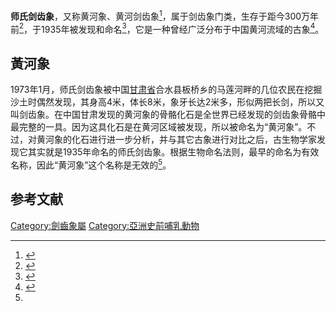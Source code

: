 {{Speciesbox
| image = 師氏劍齒象化石.jpg|image_caption=[[匼河遺址|匼河遺址]]的師氏劍齒象化石（80萬年前），[[山西博物院|山西博物院]]藏
| authority = 
Hopwood, 1935| taxon = Stegodon zdanskyi
}}
'''师氏剑齿象'''，又称黄河象、黄河剑齿象<ref>{{Cite web|url=http://travel.sohu.com/20090225/n262458213_2.shtml|title=北京周末亲子游 自然类博物馆(图)|author=|date=2009-02-25|publisher=搜狐旅游|language=|accessdate=|quote=|archive-date=2017-11-07|archive-url=https://web.archive.org/web/20171107013100/http://travel.sohu.com/20090225/n262458213_2.shtml|dead-url=yes}}</ref>，属于剑齿象门类，生存于距今300万年前<ref>{{Cite web|url=http://gsrb.gansudaily.com.cn/system/2014/08/19/015143383.shtml|title=【历史文化】黄河象：300万年前的“巨无霸”|author=|date=2014-08-19|publisher=每日甘肃网|language=|accessdate=|quote=|archive-date=2017-11-07|archive-url=https://web.archive.org/web/20171107031141/http://gsrb.gansudaily.com.cn/system/2014/08/19/015143383.shtml|dead-url=yes}}</ref>，于1935年被发现和命名<ref name="#1">{{Cite web|url=http://www.myzaker.com/article/58f2b7231bc8e0fa5f00000f/|title=黄河象：生活在黄土高原的远古巨象|author=|date=2017-04-16|publisher=ZAKER新闻|language=|accessdate=|quote=|archive-date=2019-10-02|archive-url=https://web.archive.org/web/20191002173223/http://www.myzaker.com/article/58f2b7231bc8e0fa5f00000f/|dead-url=no}}</ref>，它是一种曾经广泛分布于中国黄河流域的古象<ref>{{Cite web|url=http://www.uua.cn/show-33-896-1.html|title=黄河象（师氏剑齿象）化石|author=|date=2014-02-05|publisher=化石网|language=|accessdate=|quote=|archive-date=2020-11-25|archive-url=https://web.archive.org/web/20201125225021/http://www.uua.cn/show-33-896-1.html|dead-url=no}}</ref>。<br/>

== 黃河象==
1973年1月，师氏剑齿象被中国[[甘肃省|甘肃省]]合水县板桥乡的马莲河畔的几位农民在挖掘沙土时偶然发现，其身高4米，体长8米，象牙长达2米多，形似两把长剑，所以又叫剑齿象。在中国甘肃发现的黄河象的骨骼化石是全世界已经发现的剑齿象骨骼中最完整的一具。因为这具化石是在黄河区域被发现，所以被命名为“黄河象”。不过，对黄河象的化石进行进一步分析，并与其它古象进行对比之后，古生物学家发现它其实就是1935年命名的师氏剑齿象。根据生物命名法则，最早的命名为有效名称，因此“黄河象”这个名称是无效的<ref name="#1"/>。

==参考文献==
{{reflist}}
[[Category:劍齒象屬|Category:劍齒象屬]]
[[Category:亞洲史前哺乳動物|Category:亞洲史前哺乳動物]]